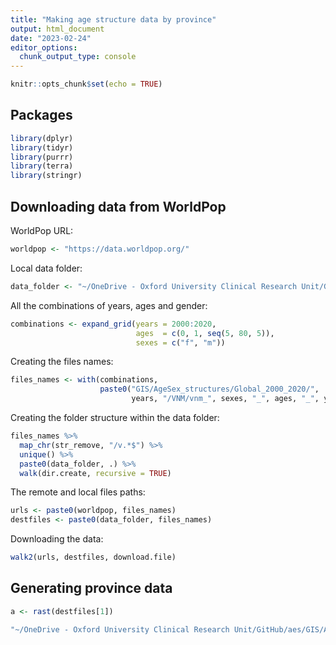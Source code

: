 ```yaml
---
title: "Making age structure data by province"
output: html_document
date: "2023-02-24"
editor_options: 
  chunk_output_type: console
---
```


```r
knitr::opts_chunk$set(echo = TRUE)
```

## Packages

```r
library(dplyr)
library(tidyr)
library(purrr)
library(terra)
library(stringr)
```

## Downloading data from WorldPop

WorldPop URL:

```r
worldpop <- "https://data.worldpop.org/"
```

Local data folder:

```r
data_folder <- "~/OneDrive - Oxford University Clinical Research Unit/GitHub/OUCRU-Modelling/aes/WorldPop/"
```

All the combinations of years, ages and gender:

```r
combinations <- expand_grid(years = 2000:2020,
                            ages  = c(0, 1, seq(5, 80, 5)),
                            sexes = c("f", "m"))
```

Creating the files names:

```r
files_names <- with(combinations,
                    paste0("GIS/AgeSex_structures/Global_2000_2020/",
                           years, "/VNM/vnm_", sexes, "_", ages, "_", years, ".tif"))
```

Creating the folder structure within the data folder:

```r
files_names %>% 
  map_chr(str_remove, "/v.*$") %>% 
  unique() %>% 
  paste0(data_folder, .) %>% 
  walk(dir.create, recursive = TRUE)
```

The remote and local files paths:

```r
urls <- paste0(worldpop, files_names)
destfiles <- paste0(data_folder, files_names)
```

Downloading the data:

```r
walk2(urls, destfiles, download.file)
```

## Generating province data

```r
a <- rast(destfiles[1])
```

```r
"~/OneDrive - Oxford University Clinical Research Unit/GitHub/aes/GIS/AgeSex_structures/Global_2000_2020/2000/VNM/vnm_f_0_2000.tif"
```

